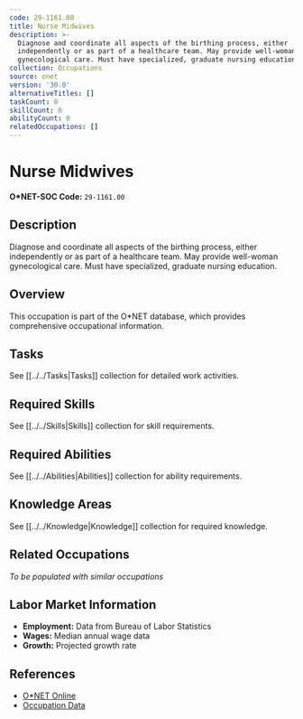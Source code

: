 ```yaml
---
code: 29-1161.00
title: Nurse Midwives
description: >-
  Diagnose and coordinate all aspects of the birthing process, either
  independently or as part of a healthcare team. May provide well-woman
  gynecological care. Must have specialized, graduate nursing education.
collection: Occupations
source: onet
version: '30.0'
alternativeTitles: []
taskCount: 0
skillCount: 0
abilityCount: 0
relatedOccupations: []
---
```

# Nurse Midwives

**O*NET-SOC Code:** `29-1161.00`

## Description

Diagnose and coordinate all aspects of the birthing process, either independently or as part of a healthcare team. May provide well-woman gynecological care. Must have specialized, graduate nursing education.

## Overview

This occupation is part of the O*NET database, which provides comprehensive occupational information.

## Tasks

See [[../../Tasks|Tasks]] collection for detailed work activities.

## Required Skills

See [[../../Skills|Skills]] collection for skill requirements.

## Required Abilities

See [[../../Abilities|Abilities]] collection for ability requirements.

## Knowledge Areas

See [[../../Knowledge|Knowledge]] collection for required knowledge.

## Related Occupations

*To be populated with similar occupations*

## Labor Market Information

- **Employment:** Data from Bureau of Labor Statistics
- **Wages:** Median annual wage data
- **Growth:** Projected growth rate

## References

- [O*NET Online](https://www.onetonline.org/link/summary/29-1161.00)
- [Occupation Data](https://www.onetcenter.org/)
